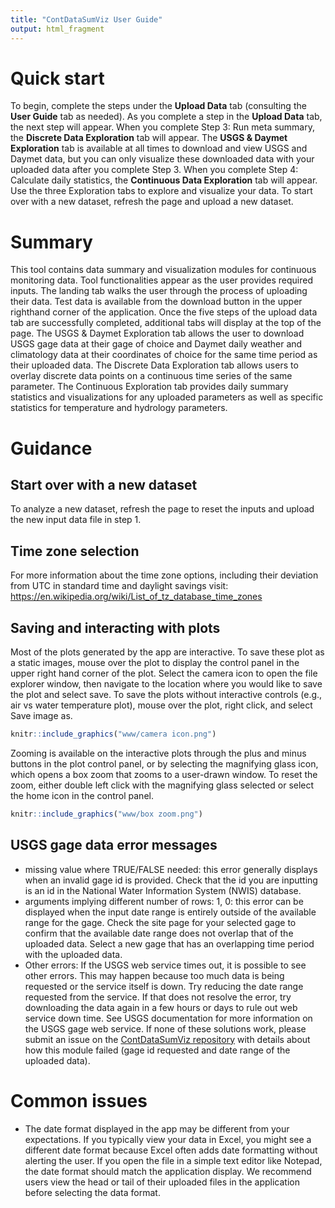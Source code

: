 ```yaml
---
title: "ContDataSumViz User Guide"
output: html_fragment
---
```


# Quick start
To begin, complete the steps under the **Upload Data** tab (consulting the **User Guide** tab as needed). As you complete a step in the **Upload Data** tab, the next step will appear. When you complete Step 3: Run meta summary, the **Discrete Data Exploration** tab will appear. The **USGS & Daymet Exploration** tab is available at all times to download and view USGS and Daymet data, but you can only visualize these downloaded data with your uploaded data after you complete Step 3. When you complete Step 4: Calculate daily statistics, the **Continuous Data Exploration** tab will appear. Use the three Exploration tabs to explore and visualize your data. To start over with a new dataset, refresh the page and upload a new dataset.

# Summary
This tool contains data summary and visualization modules for continuous monitoring data. Tool functionalities appear as the user provides required inputs. The landing tab walks the user through the process of uploading their data. Test data is available from the download button in the upper righthand corner of the application. Once the five steps of the upload data tab are successfully completed, additional tabs will display at the top of the page. The USGS & Daymet Exploration tab allows the user to download USGS gage data at their gage of choice and Daymet daily weather and climatology data at their coordinates of choice for the same time period as their uploaded data. The Discrete Data Exploration tab allows users to overlay discrete data points on a continuous time series of the same parameter. The Continuous Exploration tab provides daily summary statistics and visualizations for any uploaded parameters as well as specific statistics for temperature and hydrology parameters. 

# Guidance

## Start over with a new dataset
To analyze a new dataset, refresh the page to reset the inputs and upload the new input data file in step 1. 

## Time zone selection
For more information about the time zone options, including their deviation from UTC in standard time and daylight savings visit: <a href = "https://en.wikipedia.org/wiki/List_of_tz_database_time_zones" target = "_blank"> https://en.wikipedia.org/wiki/List_of_tz_database_time_zones</a> 


## Saving and interacting with plots
Most of the plots generated by the app are interactive. To save these plot as a static images, mouse over the plot to display the control panel in the upper right hand corner of the plot. Select the camera icon to open the file explorer window, then navigate to the location where you would like to save the plot and select save. To save the plots without interactive controls (e.g., air vs water temperature plot), mouse over the plot, right click, and select Save image as.

```r
knitr::include_graphics("www/camera icon.png")
```

Zooming is available on the interactive plots through the plus and minus buttons in the plot control panel, or by selecting the magnifying glass icon, which opens a box zoom that zooms to a user-drawn window. To reset the zoom, either double left click with the magnifying glass selected or select the home icon in the control panel. 

```r
knitr::include_graphics("www/box zoom.png")
```


## USGS gage data error messages
-  missing value where TRUE/FALSE needed: this error generally displays when an invalid gage id is provided. Check that the id you are inputting is an id in the National Water Information System (NWIS) database. 
-	arguments implying different number of rows: 1, 0: this error can be displayed when the input date range is entirely outside of the available range for the gage. Check the site page for your selected gage to confirm that the available date range does not overlap that of the uploaded data. Select a new gage that has an overlapping time period with the uploaded data. 
- 	Other errors: If the USGS web service times out, it is possible to see other errors. This may happen because too much data is being requested or the service itself is down. Try reducing the date range requested from the service. If that does not resolve the error, try downloading the data again in a few hours or days to rule out web service down time. See USGS documentation for more information on the USGS gage web service. If none of these solutions work, please submit an issue on the <a href = "https://github.com/USEPA/ContDataSumViz/issues" target = "_blank">ContDataSumViz repository</a> with details about how this module failed (gage id requested and date range of the uploaded data).


# Common issues
-  The date format displayed in the app may be different from your expectations. If you typically view your data in Excel, you might see a different date format because Excel often adds date formatting without alerting the user. If you open the file in a simple text editor like Notepad, the date format should match the application display. We recommend users view the head or tail of their uploaded files in the application before selecting the data format. 